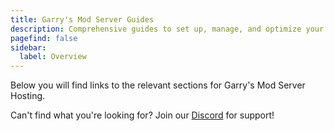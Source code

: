 ```yaml
---
title: Garry's Mod Server Guides
description: Comprehensive guides to set up, manage, and optimize your Garry's Mod server.
pagefind: false
sidebar:
  label: Overview
---
```




Below you will find links to the relevant sections for Garry's Mod Server Hosting.


<DirectoryListing />

Can't find what you're looking for? Join our [Discord](https://discord.gg/FN4XgbAwzr) for support!
